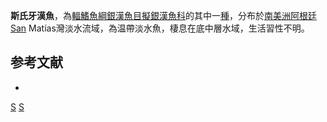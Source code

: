 {{Speciesbox 
| status = NE
| status_system = IUCN3.1
| taxon = Odontesthes smitti
| authority =  [[Lahille|Lahille]], 1929
| synonyms = *''Basilichthys smitti'', Lahille, 1929 
*''Sorgentinia smitti '', Lahille, 1929 
*''Atherina jacksoniana '', Quoy & Gaimard, 1825 
}}
'''斯氏牙漢魚'''，為[[輻鰭魚綱|輻鰭魚綱]][[銀漢魚目|銀漢魚目]][[擬銀漢魚科|擬銀漢魚科]]的其中一[[種|種]]，分布於[[南美洲|南美洲]][[阿根廷|阿根廷]]San Matías灣淡水流域，為温帶淡水魚，棲息在底中層水域，生活習性不明。

==参考文献==
*{{FishBase_species|genus=Odontesthes|species=smitti|year=2016|month=2}}

{{Taxonbar|from=Q6412514}}

[[Category:牙漢魚屬|S]]
[[Category:1929年描述的鱼类|S]]